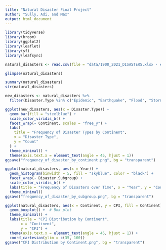 ```yaml
---
title: "Natural Disaster Final Project"
author: "Sully, Adi, and Max"
output: html_document
---
```


```r
library(tidyverse)
library(broom)
library(ggplot2)
library(leaflet)
library(sf)
library(leafsync)
```
```r
natural_disasters <- read.csv(file = "data/1900_2021_DISASTERS.xlsx - emdat data.csv")

glimpse(natural_disasters)
```

```r
summary(natural_disasters)
str(natural_disasters)
```


```r
new_disasters <- natural_disasters %>%
  filter(Disaster.Type %in% c("Epidemic", "Earthquake", "Flood", "Storm", "Landslide"))

ggplot(new_disasters, aes(x = Disaster.Type)) +
  geom_bar(fill = "steelblue") +
  scale_color_viridis_b() +
  facet_wrap(~ Continent, scales = "free_y") +
  labs(
    title = "Frequency of Disaster Types by Continent",
    x = "Disaster Type",
    y = "Count"
  ) +
  theme_minimal() +
  theme(axis.text.x = element_text(angle = 45, hjust = 1))
ggsave("frequency_of_disaster_by_continent.png", bg = "transparent")
```

```r
ggplot(natural_disasters, aes(x = Year)) +
  geom_histogram(binwidth = 5, fill = "skyblue", color = "black") +
  facet_wrap(~ Disaster.Subgroup) +
  scale_color_viridis_b() +
  labs(title = "Frequency of Disasters over Time", x = "Year", y = "Count") +
  theme_minimal()
ggsave("frequency_of_disaster_by_subgroup.png", bg = "transparent")
```


```r
ggplot(natural_disasters, aes(x = Continent, y = CPI, fill = Continent)) +
  geom_boxplot() +  # Box plot
  theme_minimal() +
  labs(title = "CPI Distribution by Continent",
       x = "Continent",
       y = "CPI") +
  theme(axis.text.x = element_text(angle = 45, hjust = 1)) +
  coord_cartesian(ylim = c(35, 100))
ggsave("CPI Distribution by Continent.png", bg = "transparent")
```

